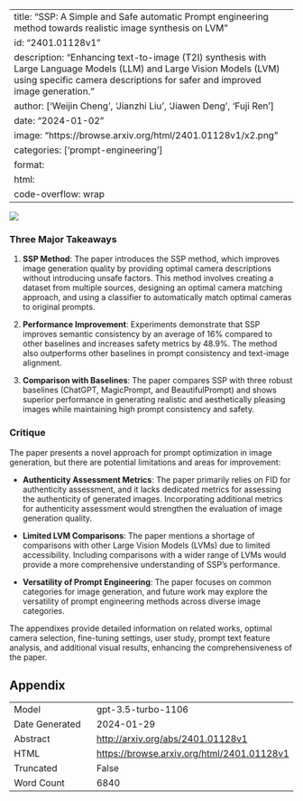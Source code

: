 
---
title: "SSP: A Simple and Safe automatic Prompt engineering method towards realistic image synthesis on LVM"
id: "2401.01128v1"
description: "Enhancing text-to-image (T2I) synthesis with Large Language Models (LLM) and Large Vision Models (LVM) using specific camera descriptions for safer and improved image generation."
author: ['Weijin Cheng', 'Jianzhi Liu', 'Jiawen Deng', 'Fuji Ren']
date: "2024-01-02"
image: "https://browse.arxiv.org/html/2401.01128v1/x2.png"
categories: ['prompt-engineering']
format:
  html:
    code-overflow: wrap
---

![](https://browse.arxiv.org/html/2401.01128v1/x2.png)

### Three Major Takeaways

1. **SSP Method**: The paper introduces the SSP method, which improves image generation quality by providing optimal camera descriptions without introducing unsafe factors. This method involves creating a dataset from multiple sources, designing an optimal camera matching approach, and using a classifier to automatically match optimal cameras to original prompts.

2. **Performance Improvement**: Experiments demonstrate that SSP improves semantic consistency by an average of 16% compared to other baselines and increases safety metrics by 48.9%. The method also outperforms other baselines in prompt consistency and text-image alignment.

3. **Comparison with Baselines**: The paper compares SSP with three robust baselines (ChatGPT, MagicPrompt, and BeautifulPrompt) and shows superior performance in generating realistic and aesthetically pleasing images while maintaining high prompt consistency and safety.

### Critique

The paper presents a novel approach for prompt optimization in image generation, but there are potential limitations and areas for improvement:

- **Authenticity Assessment Metrics**: The paper primarily relies on FID for authenticity assessment, and it lacks dedicated metrics for assessing the authenticity of generated images. Incorporating additional metrics for authenticity assessment would strengthen the evaluation of image generation quality.

- **Limited LVM Comparisons**: The paper mentions a shortage of comparisons with other Large Vision Models (LVMs) due to limited accessibility. Including comparisons with a wider range of LVMs would provide a more comprehensive understanding of SSP's performance.

- **Versatility of Prompt Engineering**: The paper focuses on common categories for image generation, and future work may explore the versatility of prompt engineering methods across diverse image categories.

The appendixes provide detailed information on related works, optimal camera selection, fine-tuning settings, user study, prompt text feature analysis, and additional visual results, enhancing the comprehensiveness of the paper.

## Appendix

|          |          |
|----------|----------|
| Model     | gpt-3.5-turbo-1106       |
| Date Generated     | 2024-01-29       |
| Abstract | [http://arxiv.org/abs/2401.01128v1](http://arxiv.org/abs/2401.01128v1)        |
| HTML     | [https://browse.arxiv.org/html/2401.01128v1](https://browse.arxiv.org/html/2401.01128v1)       |
| Truncated       | False       |
| Word Count       | 6840       |